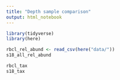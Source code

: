 ```yaml
---
title: "Depth sample comparison"
output: html_notebook
---
```


```r
library(tidyverse)
library(here)
```

```r
rbcl_rel_abund <- read_csv(here("data/"))
s18_all_rel_abund

rbcl_tax
s18_tax
```

